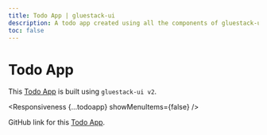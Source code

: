 ```yaml
---
title: Todo App | gluestack-ui
description: A todo app created using all the components of gluestack-ui v2
toc: false
---
```



<Meta title="with-nativewind/Apps/Todo App" />

# Todo App

This [Todo App](https://gluestack-ui-todo-example-app.vercel.app/) is built using `gluestack-ui v2`.

<Responsiveness {...todoapp} showMenuItems={false} />

GitHub link for this [Todo App](https://github.com/gluestack/gluestack-ui-todo-example-app).
